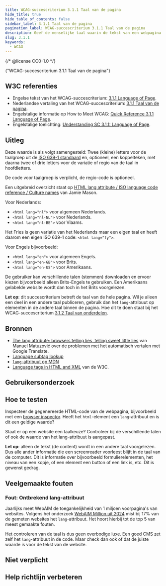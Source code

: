 ```yaml
---
title: WCAG-succescriterium 3.1.1 Taal van de pagina
hide_title: true
hide_table_of_contents: false
sidebar_label: 3.1.1 Taal van de pagina
pagination_label: WCAG-succescriterium 3.1.1 Taal van de pagina
description: Geef de menselijke taal waarin de tekst van een webpagina is geschreven aan. Dit kan door in het html-element het attribuut ‘lang’ mee te geven.
slug: 3.1.1
keywords:
  - WCAG
---
```


{/* @license CC0-1.0 */}


<WcagHeadingGroup level={1} conformanceLevel="Niveau A">
  {"WCAG-succescriterium 3.1.1 Taal van de pagina"}
</WcagHeadingGroup>

## W3C referenties

- Engelse tekst van het WCAG-succescriterium: [<span lang="en">3.1.1 Language of Page</span>](https://www.w3.org/TR/WCAG22/#language-of-page).
- Nederlandse vertaling van het WCAG-succescriterium: [3.1.1 Taal van de pagina](https://www.w3.org/Translations/WCAG22-nl/#taal-van-de-pagina).
- Engelstalige informatie op <span lang="en">How to Meet WCAG</span>: [<span lang="en">Quick Reference 3.1.1 Language of Page</span>](https://www.w3.org/WAI/WCAG22/quickref/#language-of-page).
- Engelstalige toelichting: [<span lang="en">Understanding SC 3.1.1: Language of Page</span>](https://www.w3.org/WAI/WCAG22/Understanding/language-of-page.html).

## Uitleg

<Summary />

Deze waarde is als volgt samengesteld: Twee (kleine) letters voor de taalgroep uit de [ISO 639-1 standaard](https://en.wikipedia.org/wiki/List_of_ISO_639_language_codes) en, optioneel, een koppelteken, met daarna twee of drie letters voor de variatie of regio van de taal in hoofdletters.

De code voor taalgroep is verplicht, de regio-code is optioneel.

Een uitgebreid overzicht staat op [HTML lang attribute / ISO language code reference / Culture names](https://gist.github.com/JamieMason/3748498) van Jamie Mason.

Voor Nederlands:

- `<html lang="nl">` voor algemeen Nederlands.
- `<html lang="nl-NL">` voor Nederlands.
- `<html lang="nl-BE">` voor Vlaams.

Het Fries is geen variatie van het Nederlands maar een eigen taal en heeft daarom een eigen ISO 639-1 code: `<html lang="fy">`.

Voor Engels bijvoorbeeld:

- `<html lang="en">` voor algemeen Engels.
- `<html lang="en-GB">` voor Brits.
- `<html lang="en-US">` voor Amerikaans.

De gebruiker kan verschillende talen (stemmen) downloaden en ervoor kiezen bijvoorbeeld alleen Brits-Engels te gebruiken. Een Amerikaans gelabelde website wordt dan toch in het Brits voorgelezen.

**Let op**: dit succescriterium betreft de taal van de hele pagina. Wil je alleen een deel in een andere taal publiceren, gebruik dan het `lang`-attribuut op elementen in de andere taal binnen de pagina. Hoe dit te doen staat bij het WCAG-succescriterium [3.1.2 Taal van onderdelen](/wcag/3.1.2).

## Bronnen

- [<span lang="en">The lang attribute: browsers telling lies, telling sweet little lies</span>](https://www.matuzo.at/blog/lang-attribute) van Manuel Matuzović over de problemen met het automatisch vertalen met Google Translate.
- [<span lang="en">Language subtag lookup</span>](https://r12a.github.io/app-subtags/)
- [<span lang="en">`lang`-attribuut op MDN</span>](https://developer.mozilla.org/en-US/docs/Web/HTML/Global_attributes/lang)
- [<span lang="en">Language tags in HTML and XML</span>](https://www.w3.org/International/articles/language-tags/index.en) van de W3C.

## Gebruikersonderzoek

<CTAGebruikersonderzoek />

## Hoe te testen

Inspecteer de gegenereerde HTML-code van de webpagina, bijvoorbeeld met een [browser inspector](https://developer.mozilla.org/en-US/docs/Learn/Common_questions/Tools_and_setup/What_are_browser_developer_tools).
Heeft het `html`-element een `lang`-attribuut en is dit een geldige waarde?

Staat er op een website een taalkeuze? Controleer bij de verschillende talen of ook de waarde van het lang-attribuut is aangepast.

**Let op**: alleen de tekst (de content) wordt in een andere taal voorgelezen. Dus alle ander informatie die een screenreader voorleest blijft in de taal van de computer. Dit is informatie over bijvoorbeeld formulierelementen, het niveau van een kopje, of een element een button of een link is, etc. Dit is gewenst gedrag.

## Veelgemaakte fouten

### Fout: Ontbrekend lang-attribuut

Jaarlijks meet WebAIM de toegankelijkheid van 1 miljoen voorpagina's van websites. Volgens het onderzoek [WebAIM Million uit 2024](https://webaim.org/projects/million/) mist bij 17% van de gemeten websites het `lang`-attribuut. Het hoort hierbij tot de top 5 van meest gemaakte fouten.

Het controleren van de taal is dus geen overbodige luxe. Een goed CMS zet zelf het `lang`-attribuut in de code. Maar check dan ook of dat de juiste waarde is voor de tekst van de website.

## Niet verplicht

<SpotlightSection>
  <Markdown omitH1 headinglevel={3}>
    <Disclaimer />
  </Markdown>
</SpotlightSection>

## Help richtlijn verbeteren

<Markdown omitH1 headinglevel={3}>
  <WCAGFooterInfo />
</Markdown>

